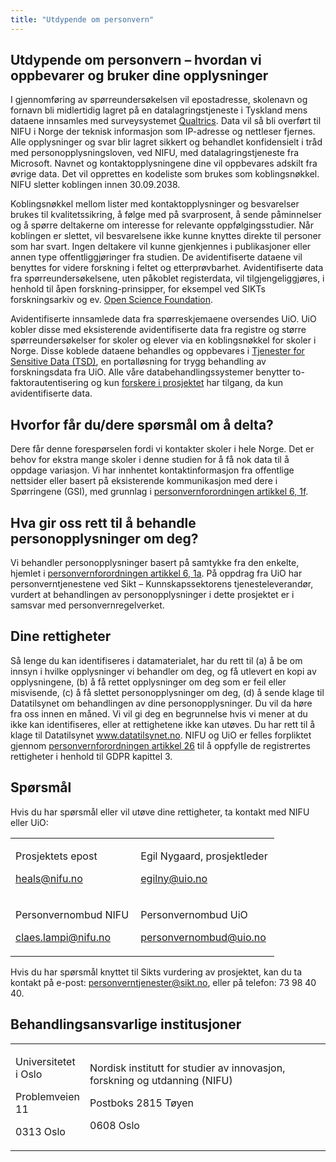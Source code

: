 ```yaml
---
title: "Utdypende om personvern"
---
```


## Utdypende om personvern – hvordan vi oppbevarer og bruker dine opplysninger

I gjennomføring av spørreundersøkelsen vil epostadresse, skolenavn og fornavn bli midlertidig lagret på en datalagringstjeneste i Tyskland mens dataene innsamles med surveysystemet [Qualtrics](https://www.qualtrics.com/gdpr/). Data vil så bli overført til NIFU i Norge der teknisk informasjon som IP-adresse og nettleser fjernes. Alle opplysninger og svar blir lagret sikkert og behandlet konfidensielt i tråd med personopplysningsloven, ved NIFU, med datalagringstjeneste fra Microsoft. Navnet og kontaktopplysningene dine vil oppbevares adskilt fra øvrige data. Det vil opprettes en kodeliste som brukes som koblingsnøkkel. NIFU sletter koblingen innen 30.09.2038.

Koblingsnøkkel mellom lister med kontaktopplysninger og besvarelser brukes til kvalitetssikring, å følge med på svarprosent, å sende påminnelser og å spørre deltakerne om interesse for relevante oppfølgingsstudier. Når koblingen er slettet, vil besvarelsene ikke kunne knyttes direkte til personer som har svart. Ingen deltakere vil kunne gjenkjennes i publikasjoner eller annen type offentliggjøringer fra studien. De avidentifiserte dataene vil benyttes for videre forskning i feltet og etterprøvbarhet. Avidentifiserte data fra spørreundersøkelsene, uten påkoblet registerdata, vil tilgjengeliggjøres, i henhold til åpen forskning-prinsipper, for eksempel ved SIKTs forskningsarkiv og ev. [Open Science Foundation](osf.io).

Avidentifiserte innsamlede data fra spørreskjemaene oversendes UiO. UiO kobler disse med eksisterende avidentifiserte data fra registre og større spørreundersøkelser for skoler og elever via en koblingsnøkkel for skoler i Norge. Disse koblede dataene behandles og oppbevares i [Tjenester for Sensitive Data (TSD)](https://www.uio.no/tjenester/it/forskning/sensitiv/), en portalløsning for trygg behandling av forskningsdata fra UiO. Alle våre databehandlingssystemer benytter to-faktorautentisering og kun [forskere i prosjektet](https://www.sv.uio.no/psi/english/research/projects/heals/index.html) har tilgang, da kun avidentifiserte data.

## Hvorfor får du/dere spørsmål om å delta?

Dere får denne forespørselen fordi vi kontakter skoler i hele Norge. Det er behov for ekstra mange skoler i denne studien for å få nok data til å oppdage variasjon. Vi har innhentet kontaktinformasjon fra offentlige nettsider eller basert på eksisterende kommunikasjon med dere i Spørringene (GSI), med grunnlag i [personvernforordningen artikkel 6, 1f](https://lovdata.no/lov/2018-06-15-38/gdpr/a6).

## Hva gir oss rett til å behandle personopplysninger om deg?

Vi behandler personopplysninger basert på samtykke fra den enkelte, hjemlet i [personvernforordningen artikkel 6, 1a](https://lovdata.no/lov/2018-06-15-38/gdpr/a6). På oppdrag fra UiO har personverntjenestene ved Sikt – Kunnskapssektorens tjenesteleverandør, vurdert at behandlingen av personopplysninger i dette prosjektet er i samsvar med personvernregelverket.

## Dine rettigheter

Så lenge du kan identifiseres i datamaterialet, har du rett til (a) å be om innsyn i hvilke opplysninger vi behandler om deg, og få utlevert en kopi av opplysningene, (b) å få rettet opplysninger om deg som er feil eller misvisende, (c) å få slettet personopplysninger om deg, (d) å sende klage til Datatilsynet om behandlingen av dine personopplysninger. Du vil da høre fra oss innen en måned. Vi vil gi deg en begrunnelse hvis vi mener at du ikke kan identifiseres, eller at rettighetene ikke kan utøves. Du har rett til å klage til Datatilsynet [www.datatilsynet.no](http://www.datatilsynet.no). NIFU og UiO er felles forpliktet gjennom [personvernforordningen artikkel 26](https://lovdata.no/lov/2018-06-15-38/gdpr/a26) til å oppfylle de registrertes rettigheter i henhold til GDPR kapittel 3.

## Spørsmål

Hvis du har spørsmål eller vil utøve dine rettigheter, ta kontakt med NIFU eller UiO:

+----------------------------------------------------+----------------------------------------------------------+
| Prosjektets epost                                  | Egil Nygaard, prosjektleder                              |
|                                                    |                                                          |
| [heals\@nifu.no](mailto:heals@nifu.no)             | [egilny\@uio.no](mailto:egilny@uio.no)                   |
+----------------------------------------------------+----------------------------------------------------------+
| Personvernombud NIFU                               | Personvernombud UiO                                      |
|                                                    |                                                          |
| [claes.lampi\@nifu.no](mailto:claes.lampi@nifu.no) | [personvernombud\@uio.no](mailto:personvernombud@uio.no) |
+----------------------------------------------------+----------------------------------------------------------+

Hvis du har spørsmål knyttet til Sikts vurdering av prosjektet, kan du ta kontakt på e-post: [personverntjenester\@sikt.no](mailto:personverntjenester@sikt.no), eller på telefon: 73 98 40 40.

## Behandlingsansvarlige institusjoner

+----------------------+----------------------------------------------------------------------------+
| Universitetet i Oslo | Nordisk institutt for studier av innovasjon, forskning og utdanning (NIFU) |
|                      |                                                                            |
| Problemveien 11      | Postboks 2815 Tøyen                                                        |
|                      |                                                                            |
| 0313 Oslo            | 0608 Oslo                                                                  |
+----------------------+----------------------------------------------------------------------------+
